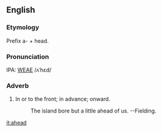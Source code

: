 ==English==
===Etymology===
Prefix a- + head.

===Pronunciation===
IPA: [[WEAE]] /ʌˈhɛd/

===Adverb===
# In or to the front; in advance; onward.
#:    The island bore but a little ahead of us. --Fielding.

[[it:ahead]]